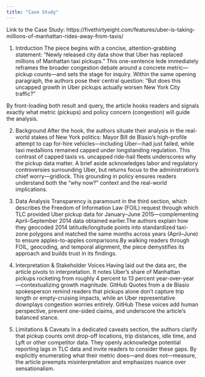 ```yaml
---
title: "Case Study"
---
```


Link to the Case Study: 
https://fivethirtyeight.com/features/uber-is-taking-millions-of-manhattan-rides-away-from-taxis/


1. Intrduction
The piece begins with a concise, attention-grabbing statement: “Newly released city data show that Uber has replaced millions of Manhattan taxi pickups.” This one-sentence lede immediately reframes the broader congestion debate around a concrete metric—pickup counts—and sets the stage for inquiry. Within the same opening paragraph, the authors pose their central question: “But does this uncapped growth in Uber pickups actually worsen New York City traffic?” 

 By front-loading both result and query, the article hooks readers and signals exactly what metric (pickups) and policy concern (congestion) will guide the analysis.
  
2. Background
After the hook, the authors situate their analysis in the real-world stakes of New York politics: Mayor Bill de Blasio’s high-profile attempt to cap for-hire vehicles—including Uber—had just failed, while taxi medallions remained capped under longstanding regulation. This contrast of capped taxis vs. uncapped ride-hail fleets underscores why the pickup data matter. A brief aside acknowledges labor and regulatory controversies surrounding Uber, but returns focus to the administration’s chief worry—gridlock. This grounding in policy ensures readers understand both the “why now?” context and the real-world implications.

3. Data Analysis
Transparency is paramount in the third section, which describes the Freedom of Information Law (FOIL) request through which TLC provided Uber pickup data for January–June 2015—complementing April–September 2014 data obtained earlier.The authors explain how they geocoded 2014 latitude/longitude points into standardized taxi-zone polygons and matched the same months across years (April–June) to ensure apples-to-apples comparisons.By walking readers through FOIL, geocoding, and temporal alignment, the piece demystifies its approach and builds trust in its findings.

4. Interpretation & Stakeholder Voices
Having laid out the data arc, the article pivots to interpretation. It notes Uber’s share of Manhattan pickups rocketing from roughly 4 percent to 13 percent year-over-year—contextualizing growth magnitude. 
GitHub
 Quotes from a de Blasio spokesperson remind readers that pickups alone don’t capture trip length or empty-cruising impacts, while an Uber representative downplays congestion worries entirely. 
GitHub
 These voices add human perspective, prevent one-sided claims, and underscore the article’s balanced stance. 
 
5. Limitations & Caveats
In a dedicated caveats section, the authors clarify that pickup counts omit drop-off locations, trip distances, idle time, and Lyft or other competitor data. They openly acknowledge potential reporting lags in TLC data and invite readers to consider these gaps. By explicitly enumerating what their metric does—and does not—measure, the article preempts misinterpretation and emphasizes nuance over sensationalism.
